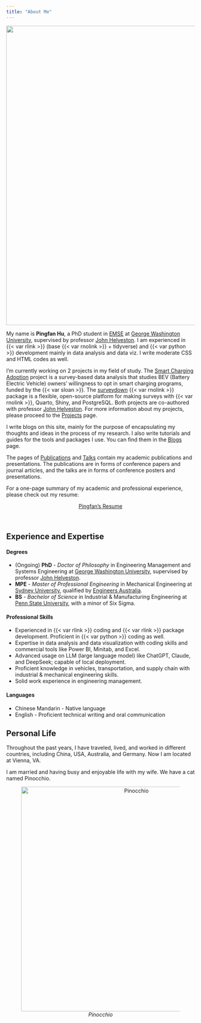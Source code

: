 ```yaml
---
title: "About Me"
---
```


![](/figs/about.jpeg){fig-align="center" width="800"}

My name is **Pingfan Hu**, a PhD student in [EMSE](https://emse.engineering.gwu.edu/) at [George Washington University](https://www.gwu.edu/), supervised by professor [John Helveston](https://www.jhelvy.com). I am experienced in {{< var rlink >}} (base {{< var rnolink >}} + tidyverse) and {{< var python >}} development mainly in data analysis and data viz. I write moderate CSS and HTML codes as well.

I'm currently working on 2 projects in my field of study. The [Smart Charging Adoption](https://sc.pingfanhu.com) project is a survey-based data analysis that studies BEV (Battery Electric Vehicle) owners' willingness to opt in smart charging programs, funded by the {{< var sloan >}}. The [surveydown](https://surveydown.org) {{< var rnolink >}} package is a flexible, open-source platform for making surveys with {{< var rnolink >}}, Quarto, Shiny, and PostgreSQL. Both projects are co-authored with professor [John Helveston](https://www.jhelvy.com). For more information about my projects, please proceed to the [Projects](/projects.html) page.

I write blogs on this site, mainly for the purpose of encapsulating my thoughts and ideas in the process of my research. I also write tutorials and guides for the tools and packages I use. You can find them in the [Blogs](/blogs.html) page.

The pages of [Publications](/publications.html) and [Talks](https://slides.pingfanhu.com) contain my academic publications and presentations. The publications are in forms of conference papers and journal articles, and the talks are in forms of conference posters and presentations.

For a one-page summary of my academic and professional experience, please check out my resume:

<center>
<a href="resume.pdf" class="btn btn-primary" role="button" target="_blank"> Pingfan's Resume </a>
</center>
<br>

## Experience and Expertise

#### Degrees

- (Ongoing) **PhD** - *Doctor of Philosophy* in Engineering Management and Systems Engineering at [George Washington University](https://www.emse.seas.gwu.edu), supervised by professor [John Helveston](https://www.jhelvy.com).
- **MPE** - *Master of Professional Engineering* in Mechanical Engineering at [Sydney University](https://www.sydney.edu.au/engineering/study/undergraduate-courses/mechanical-engineering.html), qualified by [Engineers Australia](https://www.engineersaustralia.org.au).
- **BS** - *Bachelor of Science* in Industrial & Manufacturing Engineering at [Penn State University](https://www.ime.psu.edu), with a minor of Six Sigma.

#### Professional Skills

-   Experienced in {{< var rlink >}} coding and {{< var rlink >}} package development. Proficient in {{< var python >}} coding as well.
-   Expertise in data analysis and data visualization with coding skills and commercial tools like Power BI, Minitab, and Excel.
-   Advanced usage on LLM (large language model) like ChatGPT, Claude, and DeepSeek; capable of local deployment.
-   Proficient knowledge in vehicles, transportation, and supply chain with industrial & mechanical engineering skills.
-   Solid work experience in engineering management.

#### Languages

-   Chinese Mandarin - Native language
-   English - Proficient technical writing and oral communication

## Personal Life

Throughout the past years, I have traveled, lived, and worked in different countries, including China, USA, Australia, and Germany. Now I am located at Vienna, VA.

I am married and having busy and enjoyable life with my wife. We have a cat named Pinocchio.

::: {style="text-align: center;"}
![*Pinocchio*](/figs/pinocchio.jpeg){fig-alt="Pinocchio" width="600"}
:::

